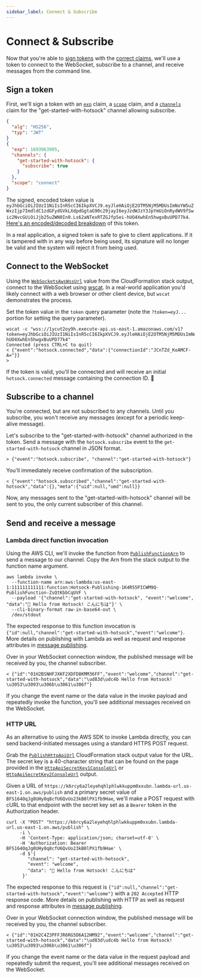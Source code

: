 ```yaml
---
sidebar_label: Connect & Subscribe
---
```


# Connect & Subscribe

Now that you're able to [sign tokens](./authentication.mdx) with the [correct claims](./claims.mdx), we'll use a token to connect to the WebSocket, subscribe to a channel, and receive messages from the command line.

## Sign a token

First, we'll sign a token with an [`exp`](./claims.mdx#exp) claim, a [`scope`](./claims.mdx#scope) claim, and a [`channels`](./claims.mdx#channels) claim for the "get-started-with-hotsock" channel allowing subscribe.

```json
{
  "alg": "HS256",
  "typ": "JWT"
}
{
  "exp": 1693963905,
  "channels": {
    "get-started-with-hotsock": {
      "subscribe": true
    }
  },
  "scope": "connect"
}
```

The signed, encoded token value is `eyJhbGciOiJIUzI1NiIsInR5cCI6IkpXVCJ9.eyJleHAiOjE2OTM5NjM5MDUsImNoYW5uZWxzIjp7ImdldC1zdGFydGVkLXdpdGgtaG90c29jayI6eyJzdWJzY3JpYmUiOnRydWV9fSwic2NvcGUiOiJjb25uZWN0In0.Ls62aNTexRTZGJfp5ei-hUO4XwhEn5hwgxBuUPD77k4`. [Here's an encoded/decoded breakdown](https://jwt.io/#debugger-io?token=eyJhbGciOiJIUzI1NiIsInR5cCI6IkpXVCJ9.eyJleHAiOjE2OTM5NjM5MDUsImNoYW5uZWxzIjp7ImdldC1zdGFydGVkLXdpdGgtaG90c29jayI6eyJzdWJzY3JpYmUiOnRydWV9fSwic2NvcGUiOiJjb25uZWN0In0.Ls62aNTexRTZGJfp5ei-hUO4XwhEn5hwgxBuUPD77k4) of this token.

In a real application, a signed token is safe to give to client applications. If it is tampered with in any way before being used, its signature will no longer be valid and the system will reject it from being used.

## Connect to the WebSocket

Using the [`WebSocketsAwsWssUrl`](../installation/initial-setup.mdx#WebSocketsAwsWssUrl) value from the CloudFormation stack output, connect to the WebSocket using [wscat](https://github.com/websockets/wscat). In a real-world application you'd likely connect with a web browser or other client device, but `wscat` demonstrates the process.

Set the token value in the `token` query parameter (note the `?token=eyJ...` portion for setting the query parameter).

```
wscat -c "wss://1ycut2oy9h.execute-api.us-east-1.amazonaws.com/v1?token=eyJhbGciOiJIUzI1NiIsInR5cCI6IkpXVCJ9.eyJleHAiOjE2OTM5NjM5MDUsImNoYW5uZWxzIjp7ImdldC1zdGFydGVkLXdpdGgtaG90c29jayI6eyJzdWJzY3JpYmUiOnRydWV9fSwic2NvcGUiOiJjb25uZWN0In0.Ls62aNTexRTZGJfp5ei-hUO4XwhEn5hwgxBuUPD77k4"
Connected (press CTRL+C to quit)
< {"event":"hotsock.connected","data":{"connectionId":"JCnTZd_KoAMCF-A="}}
>
```

If the token is valid, you'll be connected and will receive an initial `hotsock.connected` message containing the connection ID. 🎉

## Subscribe to a channel

You're connected, but are not subscribed to any channels. Until you subscribe, you won't receive any messages (except for a periodic keep-alive message).

Let's subscribe to the "get-started-with-hotsock" channel authorized in the token. Send a message with the `hotsock.subscribe` event to the `get-started-with-hotsock` channel in JSON format.

```
> {"event":"hotsock.subscribe", "channel":"get-started-with-hotsock"}
```

You'll immediately receive confirmation of the subscription.

```
< {"event":"hotsock.subscribed","channel":"get-started-with-hotsock","data":{},"meta":{"uid":null,"umd":null}}
```

Now, any messages sent to the "get-started-with-hotsock" channel will be sent to you, the only current subscriber of this channel.

## Send and receive a message

### Lambda direct function invocation

Using the AWS CLI, we'll invoke the function from [`PublishFunctionArn`](../installation/initial-setup.mdx#PublishFunctionArn) to send a message to our channel. Copy the Arn from the stack output to the function name argument.

```
aws lambda invoke \
  --function-name arn:aws:lambda:us-east-1:111111111111:function:Hotsock-Publishing-1K4R55PICWM9Q-PublishFunction-ZsQtKbbCqUVF \
  --payload '{"channel":"get-started-with-hotsock", "event":"welcome", "data":"👋 Hello from Hotsock! こんにちは"}' \
  --cli-binary-format raw-in-base64-out \
  /dev/stdout
```

The expected response to this function invocation is `{"id":null,"channel":"get-started-with-hotsock","event":"welcome"}`. More details on publishing with Lambda as well as request and response attributes in [message publishing](../server-api/publish-messages.mdx).

Over in your WebSocket connection window, the published message will be received by you, the channel subscriber.

```
< {"id":"01H2BSNHFJXKF2XDFD8KMM36FF","event":"welcome","channel":"get-started-with-hotsock","data":"\ud83d\udc4b Hello from Hotsock! \u3053\u3093\u306b\u3061\u306f"}
```

If you change the event name or the data value in the invoke payload and repeatedly invoke the function, you'll see additional messages received on the WebSocket.

### HTTP URL

As an alternative to using the AWS SDK to invoke Lambda directly, you can send backend-initiated messages using a standard HTTPS POST request.

Grab the [`PublishHttpApiUrl`](../installation/initial-setup.mdx#PublishHttpApiUrl) CloudFormation stack output value for the URL. The secret key is a 40-character string that can be found on the page provided in the [`HttpApiSecretKey1ConsoleUrl`](../installation/initial-setup.mdx#HttpApiSecretKey1ConsoleUrl) or [`HttpApiSecretKey2ConsoleUrl`](../installation/initial-setup.mdx#HttpApiSecretKey2ConsoleUrl) output.

Given a URL of `https://k6rcy6a2leyehqhlphlwkkuppm0xxubn.lambda-url.us-east-1.on.aws/publish` and a primary secret value of `BFS164OqJg0UHy0q8cfU6QvUo23kB0lPX1fb9Hae`, we'll make a POST request with cURL to that endpoint with the secret key set as a `Bearer` token in the Authorization header.

```
curl -X "POST" "https://k6rcy6a2leyehqhlphlwkkuppm0xxubn.lambda-url.us-east-1.on.aws/publish" \
     -i \
     -H 'Content-Type: application/json; charset=utf-8' \
     -H 'Authorization: Bearer BFS164OqJg0UHy0q8cfU6QvUo23kB0lPX1fb9Hae' \
     -d $'{
        "channel": "get-started-with-hotsock",
        "event": "welcome",
        "data": "👋 Hello from Hotsock! こんにちは"
      }'
```

The expected response to this request is `{"id":null,"channel":"get-started-with-hotsock","event":"welcome"}` with a `202 Accepted` HTTP response code. More details on publishing with HTTP as well as request and response attributes in [message publishing](../server-api/publish-messages.mdx).

Over in your WebSocket connection window, the published message will be received by you, the channel subscriber.

```
< {"id":"01H2C4Z3PFFJR6RG5D6A12HM92","event":"welcome","channel":"get-started-with-hotsock","data":"\ud83d\udc4b Hello from Hotsock! \u3053\u3093\u306b\u3061\u306f"}
```

If you change the event name or the data value in the request payload and repeatedly submit the request, you'll see additional messages received on the WebSocket.
